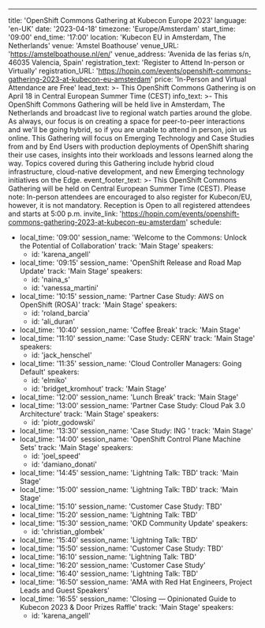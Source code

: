 ---
title: 'OpenShift Commons Gathering at Kubecon Europe 2023'
language: 'en-UK'
date: '2023-04-18'
timezone: 'Europe/Amsterdam'
start_time: '09:00'
end_time: '17:00'
location: 'Kubecon EU in Amsterdam, The Netherlands'
venue: 'Amstel Boathouse'
venue_URL: 'https://amstelboathouse.nl/en/'
venue_address: 'Avenida de las ferias s/n, 46035 Valencia, Spain'
registration_text: 'Register to Attend In-person or Virtually'
registration_URL: 'https://hopin.com/events/openshift-commons-gathering-2023-at-kubecon-eu-amsterdam'
price: 'In-Person and Virtual Attendance are Free'
lead_text: >-
  This OpenShift Commons Gathering is on April 18 in Central European Summer Time (CEST)
info_text: >-
  This OpenShift Commons Gathering will be held live in Amsterdam, The Netherlands and broadcast live to regional watch parties around the globe. As always, our focus is on creating a space for peer-to-peer interactions and we'll be going hybrid, so if you are unable to attend in person, join us online. This Gathering will focus on Emerging Technology and Case Studies from and by End Users with production deployments of OpenShift sharing their use cases, insights into their workloads and  lessons learned along the way. Topics covered during this Gathering include hybrid cloud infrastructure, cloud-native development, and new Emerging technology initiatives on the Edge.
event_footer_text: >-
  This OpenShift Commons Gathering will be held on Central European Summer Time (CEST). Please note: In-person attendees are encouraged to also register for Kubecon/EU, however, it is not mandatory. Reception is Open to all registered attendees and starts at 5:00 p.m.
invite_link: 'https://hopin.com/events/openshift-commons-gathering-2023-at-kubecon-eu-amsterdam'
schedule:
  - local_time: '09:00'
    session_name: 'Welcome to the Commons: Unlock the Potential of Collaboration'
    track: 'Main Stage'
    speakers:
      - id: 'karena_angell'
  - local_time: '09:15'
    session_name: 'OpenShift Release and Road Map Update'
    track: 'Main Stage'
    speakers:
      - id: 'naina_s'
      - id: 'vanessa_martini'
  - local_time: '10:15'
    session_name: 'Partner Case Study: AWS on OpenShift (ROSA)'
    track: 'Main Stage'
    speakers:
      - id: 'roland_barcia'
      - id: 'ali_duran'
  - local_time: '10:40'
    session_name: 'Coffee Break'
    track: 'Main Stage'
  - local_time: '11:10'
    session_name: 'Case Study: CERN'
    track: 'Main Stage'
    speakers:
      - id: 'jack_henschel'
  - local_time: '11:35'
    session_name: 'Cloud Controller Managers: Going Default'
    speakers:
      - id: 'elmiko'
      - id: 'bridget_kromhout'
    track: 'Main Stage'
  - local_time: '12:00'
    session_name: 'Lunch Break'
    track: 'Main Stage'
  - local_time: '13:00'
    session_name: 'Partner Case Study: Cloud Pak 3.0 Architecture'
    track: 'Main Stage'
    speakers:
      - id: 'piotr_godowski'
  - local_time: '13:30'
    session_name: 'Case Study: ING '
    track: 'Main Stage'
  - local_time: '14:00'
    session_name: 'OpenShift Control Plane Machine Sets'
    track: 'Main Stage'
    speakers: 
      - id: 'joel_speed'
      - id: 'damiano_donati'
  - local_time: '14:45'
    session_name: 'Lightning Talk: TBD'
    track: 'Main Stage'
  - local_time: '15:00'
    session_name: 'Lightning Talk: TBD'
    track: 'Main Stage'
  - local_time: '15:10'
    session_name: 'Customer Case Study: TBD'
  - local_time: '15:20'
    session_name: 'Lightning Talk: TBD'
  - local_time: '15:30'
    session_name: 'OKD Community Update'
    speakers:
      - id: 'christian_glombek'
  - local_time: '15:40'
    session_name: 'Lightning Talk: TBD'
  - local_time: '15:50'
    session_name: 'Customer Case Study: TBD'
  - local_time: '16:10'
    session_name: 'Lightning Talk: TBD'
  - local_time: '16:20'
    session_name: 'Customer Case Study'
  - local_time: '16:40'
    session_name: 'Lightning Talk: TBD'
  - local_time: '16:50'
    session_name: 'AMA with Red Hat Engineers, Project Leads and Guest Speakers'
  - local_time: '16:55'
    session_name: 'Closing — Opinionated Guide to Kubecon 2023 & Door Prizes Raffle'
    track: 'Main Stage'
    speakers:
      - id: 'karena_angell'
